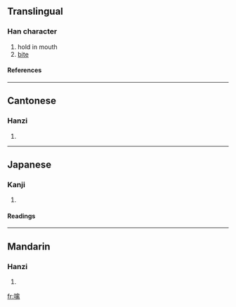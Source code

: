 ==Translingual==
===Han character===
{{Han char|rn=30|rad=口|as=12|sn=15|four=6802<sub>7</sub>|canj=口人卜月 (ROYB)}}
# hold in mouth
# [[bite]]
====References====
{{Han ref|kx=0211.121|dkj=04348|hdz=10685.100|uh=5659|ud=22105|bh=BEB2|bd=48818}}
----
==Cantonese==
===Hanzi===
{{yue-hanzi|jyut=|y=kam4}}
# {{defn|Cantonese}}
----
==Japanese==
===Kanji===
{{ja-kanji|grade=|rs=口12}}
# {{defn|Japanese}} 
====Readings====
{{ja-readings|on=[[きん]] (kin)|kun=[[ふくむ]] (fukumu)}}
----
==Mandarin==
===Hanzi===
{{cmn-hanzi|pin=[[qín]] ([[qin2]])|wg=ch'in<sup>2</sup>}}
# {{defn|Mandarin}}

[[fr:噙]]